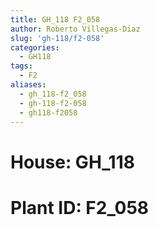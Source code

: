 ```yaml
---
title: GH_118 F2_058
author: Roberto Villegas-Diaz
slug: 'gh-118/f2-058'
categories:
  - GH118
tags:
  - F2
aliases:
  - gh_118-f2_058
  - gh-118-f2-058
  - gh118-f2058
---
```


# **House**: GH_118
# **Plant ID**: F2_058
